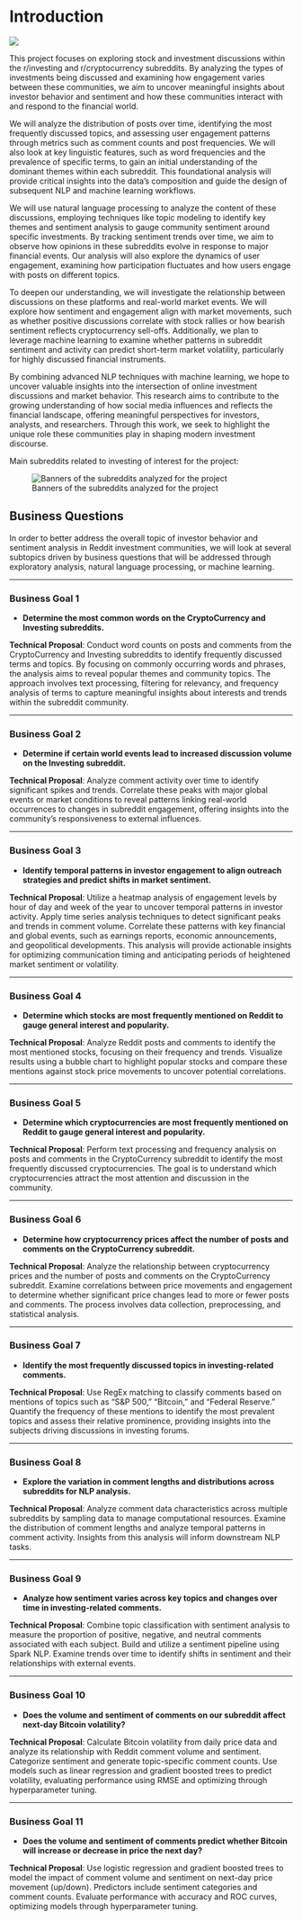 # Introduction

![](DALL_E.png)

This project focuses on exploring stock and investment discussions within the r/investing and r/cryptocurrency subreddits. By analyzing the types of investments being discussed and examining how engagement varies between these communities, we aim to uncover meaningful insights about investor behavior and sentiment and how these communities interact with and respond to the financial world.

We will analyze the distribution of posts over time, identifying the most frequently discussed topics, and assessing user engagement patterns through metrics such as comment counts and post frequencies. We will also look at key linguistic features, such as word frequencies and the prevalence of specific terms, to gain an initial understanding of the dominant themes within each subreddit. This foundational analysis will provide critical insights into the data's composition and guide the design of subsequent NLP and machine learning workflows.

We will use natural language processing to analyze the content of these discussions, employing techniques like topic modeling to identify key themes and sentiment analysis to gauge community sentiment around specific investments. By tracking sentiment trends over time, we aim to observe how opinions in these subreddits evolve in response to major financial events. Our analysis will also explore the dynamics of user engagement, examining how participation fluctuates and how users engage with posts on different topics.

To deepen our understanding, we will investigate the relationship between discussions on these platforms and real-world market events. We will explore how sentiment and engagement align with market movements, such as whether positive discussions correlate with stock rallies or how bearish sentiment reflects cryptocurrency sell-offs. Additionally, we plan to leverage machine learning to examine whether patterns in subreddit sentiment and activity can predict short-term market volatility, particularly for highly discussed financial instruments.

By combining advanced NLP techniques with machine learning, we hope to uncover valuable insights into the intersection of online investment discussions and market behavior. This research aims to contribute to the growing understanding of how social media influences and reflects the financial landscape, offering meaningful perspectives for investors, analysts, and researchers. Through this work, we seek to highlight the unique role these communities play in shaping modern investment discourse.


Main subreddits related to investing of interest for the project:

![Banners of the subreddits analyzed for the project](subreddit_banner.png)

## Business Questions

In order to better address the overall topic of investor behavior and sentiment analysis in Reddit investment communities, we will look at several subtopics driven by business questions that will be addressed through exploratory analysis, natural language processing, or machine learning.

---

### Business Goal 1

* **Determine the most common words on the CryptoCurrency and Investing subreddits.**

**Technical Proposal**: Conduct word counts on posts and comments from the CryptoCurrency and Investing subreddits to identify frequently discussed terms and topics. By focusing on commonly occurring words and phrases, the analysis aims to reveal popular themes and community topics. The approach involves text processing, filtering for relevancy, and frequency analysis of terms to capture meaningful insights about interests and trends within the subreddit community.

---

### Business Goal 2

* **Determine if certain world events lead to increased discussion volume on the Investing subreddit.**

**Technical Proposal**: Analyze comment activity over time to identify significant spikes and trends. Correlate these peaks with major global events or market conditions to reveal patterns linking real-world occurrences to changes in subreddit engagement, offering insights into the community’s responsiveness to external influences.

---

### Business Goal 3

* **Identify temporal patterns in investor engagement to align outreach strategies and predict shifts in market sentiment.**

**Technical Proposal**: Utilize a heatmap analysis of engagement levels by hour of day and week of the year to uncover temporal patterns in investor activity. Apply time series analysis techniques to detect significant peaks and trends in comment volume. Correlate these patterns with key financial and global events, such as earnings reports, economic announcements, and geopolitical developments. This analysis will provide actionable insights for optimizing communication timing and anticipating periods of heightened market sentiment or volatility.

---

### Business Goal 4

* **Determine which stocks are most frequently mentioned on Reddit to gauge general interest and popularity.**

**Technical Proposal**: Analyze Reddit posts and comments to identify the most mentioned stocks, focusing on their frequency and trends. Visualize results using a bubble chart to highlight popular stocks and compare these mentions against stock price movements to uncover potential correlations.

---

### Business Goal 5

* **Determine which cryptocurrencies are most frequently mentioned on Reddit to gauge general interest and popularity.**

**Technical Proposal**: Perform text processing and frequency analysis on posts and comments in the CryptoCurrency subreddit to identify the most frequently discussed cryptocurrencies. The goal is to understand which cryptocurrencies attract the most attention and discussion in the community.

---

### Business Goal 6

* **Determine how cryptocurrency prices affect the number of posts and comments on the CryptoCurrency subreddit.**

**Technical Proposal**: Analyze the relationship between cryptocurrency prices and the number of posts and comments on the CryptoCurrency subreddit. Examine correlations between price movements and engagement to determine whether significant price changes lead to more or fewer posts and comments. The process involves data collection, preprocessing, and statistical analysis.

---

### Business Goal 7

* **Identify the most frequently discussed topics in investing-related comments.**

**Technical Proposal**: Use RegEx matching to classify comments based on mentions of topics such as “S&P 500,” “Bitcoin,” and “Federal Reserve.” Quantify the frequency of these mentions to identify the most prevalent topics and assess their relative prominence, providing insights into the subjects driving discussions in investing forums.

---

### Business Goal 8

* **Explore the variation in comment lengths and distributions across subreddits for NLP analysis.**

**Technical Proposal**: Analyze comment data characteristics across multiple subreddits by sampling data to manage computational resources. Examine the distribution of comment lengths and analyze temporal patterns in comment activity. Insights from this analysis will inform downstream NLP tasks.

---

### Business Goal 9

* **Analyze how sentiment varies across key topics and changes over time in investing-related comments.**

**Technical Proposal**: Combine topic classification with sentiment analysis to measure the proportion of positive, negative, and neutral comments associated with each subject. Build and utilize a sentiment pipeline using Spark NLP. Examine trends over time to identify shifts in sentiment and their relationships with external events.

---

### Business Goal 10

* **Does the volume and sentiment of comments on our subreddit affect next-day Bitcoin volatility?**

**Technical Proposal**: Calculate Bitcoin volatility from daily price data and analyze its relationship with Reddit comment volume and sentiment. Categorize sentiment and generate topic-specific comment counts. Use models such as linear regression and gradient boosted trees to predict volatility, evaluating performance using RMSE and optimizing through hyperparameter tuning.

---

### Business Goal 11

* **Does the volume and sentiment of comments predict whether Bitcoin will increase or decrease in price the next day?**

**Technical Proposal**: Use logistic regression and gradient boosted trees to model the impact of comment volume and sentiment on next-day price movement (up/down). Predictors include sentiment categories and comment counts. Evaluate performance with accuracy and ROC curves, optimizing models through hyperparameter tuning.